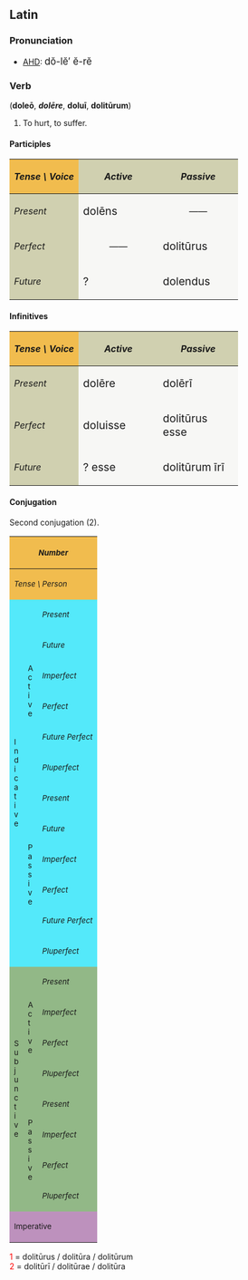==Latin==
===Pronunciation===
*[[AHD]]: <big> d&#335;-l&#277;&prime; &#277;-r&#277; </big>

===Verb===
('''dole&#333;''', <i>'''dol&#275;re'''</i>, '''dolu&#299;''', '''dolit&#363;rum''')
# To hurt, to suffer.

====Participles====
{| cellpadding="5" border="1"
!style="background:#F1BC4E;"| ''Tense \ Voice''
!style="background:#D0D0B0;"| ''Active''
!style="background:#D0D0B0;"| ''Passive''
|-
!style="background:#D0D0B0;"| ''Present''
|style="background:#F7F7F5;" width=125px| <big> dol&#275;ns
|style="background:#F7F7F5;" align="center" width=125px| &mdash;&mdash;
|-
!style="background:#D0D0B0;"| ''Perfect''
|style="background:#F7F7F5;" align="center"| &mdash;&mdash;
|style="background:#F7F7F5;"| <big> dolit&#363;rus
|-
!style="background:#D0D0B0;"| ''Future''
|style="background:#F7F7F5;"| <big> ?
|style="background:#F7F7F5;"| <big> dolendus
|}

====Infinitives====
{| cellpadding="5" border="1"
!style="background:#F1BC4E;"| ''Tense \ Voice''
!style="background:#D0D0B0;"| ''Active''
!style="background:#D0D0B0;"| ''Passive''
|-
!style="background:#D0D0B0;"| ''Present''
|style="background:#F7F7F5;" width=125px| <big> dol&#275;re
|style="background:#F7F7F5;" width=125px| <big> dol&#275;r&#299;
|-
!style="background:#D0D0B0;"| ''Perfect''
|style="background:#F7F7F5;"| <big> doluisse
|style="background:#F7F7F5;"| <big> dolit&#363;rus esse
|-
!style="background:#D0D0B0;"| ''Future''
|style="background:#F7F7F5;"| <big> ? esse
|style="background:#F7F7F5;"| <big> dolit&#363;rum &#299;r&#299;
|}

====Conjugation====
Second conjugation (2).
{| border="1" cellpadding="2"
!style="background:#F1BC4E;" colspan=3| <small>''Number''
!style="background:#F1BC4E;" colspan=3| <small>''Singular''
!style="background:#F1BC4E;" colspan=3| <small>''Plural''
|-
!style="background:#F1BC4E;" colspan=3| <small>''Tense \ Person''
!style="background:#F1BC4E;"| <small>''1.''
!style="background:#F1BC4E;"| <small>''2.''
!style="background:#F1BC4E;"| <small>''3.''
!style="background:#F1BC4E;"| <small>''11.''
!style="background:#F1BC4E;"| <small>''22.''
!style="background:#F1BC4E;"| <small>''33.''
|-
!style="background:#54E9FA;" rowspan=12|<small>I<br>n<br>d<br>i<br>c<br>a<br>t<br>i<br>v<br>e
!style="background:#54E9FA;" rowspan=6|<small>A<br>c<br>t<br>i<br>v<br>e
!style="background:#54E9FA;"|<small>''Present''
|style="background:#FBFCE4;"|dole&#333;
|style="background:#FBFCE4;"|dol&#275;s
|style="background:#FBFCE4;"|dolet
|style="background:#FBFCE4;"|dol&#275;mus
|style="background:#FBFCE4;"|dol&#275;tis
|style="background:#FBFCE4;"|dolent
|-
!style="background:#54E9FA;"| <small>''Future''
|style="background:#FBFCE4;"|dol&#275;b&#333;
|style="background:#FBFCE4;"|dol&#275;bis
|style="background:#FBFCE4;"|dol&#275;bit
|style="background:#FBFCE4;"|dol&#275;bimus
|style="background:#FBFCE4;"|dol&#275;bitis
|style="background:#FBFCE4;"|dol&#275;bunt
|-
!style="background:#54E9FA;"| <small>''Imperfect''
|style="background:#FBFCE4;"|dol&#275;bam
|style="background:#FBFCE4;"|dol&#275;b&#257;s
|style="background:#FBFCE4;"|dol&#275;bat
|style="background:#FBFCE4;"|dol&#275;b&#257;mus
|style="background:#FBFCE4;"|dol&#275;b&#257;tis
|style="background:#FBFCE4;"|dol&#275;bant
|-
!style="background:#54E9FA;"| <small>''Perfect''
|style="background:#FBFCE4;"|dolu&#299;
|style="background:#FBFCE4;"|doluist&#299;
|style="background:#FBFCE4;"|doluit
|style="background:#FBFCE4;"|doluimus
|style="background:#FBFCE4;"|doluistis
|style="background:#FBFCE4;"|dolu&#275;runt
|-
!style="background:#54E9FA;"| <small>''Future Perfect''
|style="background:#FBFCE4;"|doluer&#333;
|style="background:#FBFCE4;"|dolueris
|style="background:#FBFCE4;"|doluerit
|style="background:#FBFCE4;"|doluerimus
|style="background:#FBFCE4;"|dolueritis
|style="background:#FBFCE4;"|doluerint
|-
!style="background:#54E9FA;"| <small>''Pluperfect''
|style="background:#FBFCE4;"|dolueram
|style="background:#FBFCE4;"|doluer&#257;s
|style="background:#FBFCE4;"|doluerat
|style="background:#FBFCE4;"|doluer&#257;mus
|style="background:#FBFCE4;"|doluer&#257;tis
|style="background:#FBFCE4;"|doluerant
|-
!style="background:#54E9FA;" rowspan=6| <small>P<br>a<br>s<br>s<br>i<br>v<br>e
!style="background:#54E9FA;"|<small>''Present''
|style="background:#FBFCE4;"|doleor
|style="background:#FBFCE4;"|dol&#275;ris
|style="background:#FBFCE4;"|dol&#275;tur
|style="background:#FBFCE4;"|dol&#275;mur
|style="background:#FBFCE4;"|dol&#275;min&#299;
|style="background:#FBFCE4;"|dolentur
|-
!style="background:#54E9FA;"|<small>''Future''
|style="background:#FBFCE4;"|dol&#275;bor
|style="background:#FBFCE4;"|dol&#275;beris
|style="background:#FBFCE4;"|dol&#275;bitur
|style="background:#FBFCE4;"|dol&#275;bimur
|style="background:#FBFCE4;"|dol&#275;bimin&#299;
|style="background:#FBFCE4;"|dol&#275;buntur
|-
!style="background:#54E9FA;"|<small>''Imperfect''
|style="background:#FBFCE4;"|dol&#275;bar
|style="background:#FBFCE4;"|dol&#275;b&#257;ris
|style="background:#FBFCE4;"|dol&#275;b&#257;tur
|style="background:#FBFCE4;"|dol&#275;b&#257;mur
|style="background:#FBFCE4;"|dol&#275;b&#257;min&#299;
|style="background:#FBFCE4;"|dol&#275;bantur
|-
!style="background:#54E9FA;"|<small>''Perfect''
|style="background:#FBFCE4;"|dolit&#363;rus<font color="red"><sup>1</sup></font><br>sum
|style="background:#FBFCE4;"|dolit&#363;rus<font color="red"><sup>1</sup></font><br>es
|style="background:#FBFCE4;"|dolit&#363;rus<font color="red"><sup>1</sup></font><br>est
|style="background:#FBFCE4;"|dolit&#363;r&#299; <font color="red"><sup>2</sup></font><br>sumus
|style="background:#FBFCE4;"|dolit&#363;r&#299; <font color="red"><sup>2</sup></font><br>estis
|style="background:#FBFCE4;"|dolit&#363;r&#299; <font color="red"><sup>2</sup></font><br>sunt
|-
!style="background:#54E9FA;"|<small>''Future Perfect''
|style="background:#FBFCE4;"|dolit&#363;rus<font color="red"><sup>1</sup></font><br>er&#333;
|style="background:#FBFCE4;"|dolit&#363;rus<font color="red"><sup>1</sup></font><br>eris
|style="background:#FBFCE4;"|dolit&#363;rus<font color="red"><sup>1</sup></font><br>erit
|style="background:#FBFCE4;"|dolit&#363;r&#299; <font color="red"><sup>2</sup></font><br>erimus
|style="background:#FBFCE4;"|dolit&#363;r&#299; <font color="red"><sup>2</sup></font><br>eritis
|style="background:#FBFCE4;"|dolit&#363;r&#299; <font color="red"><sup>2</sup></font><br>erunt
|-
!style="background:#54E9FA;"|<small>''Pluperfect''
|style="background:#FBFCE4;"|dolit&#363;rus<font color="red"><sup>1</sup></font><br>eram
|style="background:#FBFCE4;"|dolit&#363;rus<font color="red"><sup>1</sup></font><br>er&#257;s
|style="background:#FBFCE4;"|dolit&#363;rus<font color="red"><sup>1</sup></font><br>erat
|style="background:#FBFCE4;"|dolit&#363;r&#299; <font color="red"><sup>2</sup></font><br>er&#257;mus
|style="background:#FBFCE4;"|dolit&#363;r&#299; <font color="red"><sup>2</sup></font><br>er&#257;tis
|style="background:#FBFCE4;"|dolit&#363;r&#299; <font color="red"><sup>2</sup></font><br>erant
|-
!style="background:#92B887;" rowspan=8|<small>S<br>u<br>b<br>j<br>u<br>n<br>c<br>t<br>i<br>v<br>e
!style="background:#92B887;" rowspan=4|<small>A<br>c<br>t<br>i<br>v<br>e
!style="background:#92B887;"|<small>''Present''
|style="background:#E7FEE9;"| doleam
|style="background:#E7FEE9;"| dole&#257;s
|style="background:#E7FEE9;"| doleat
|style="background:#E7FEE9;"| dole&#257;mus
|style="background:#E7FEE9;"| dole&#257;tis
|style="background:#E7FEE9;"| doleant
|-
!style="background:#92B887;"|<small>''Imperfect''
|style="background:#E7FEE9;"| dol&#275;rem
|style="background:#E7FEE9;"| dol&#275;r&#275;s
|style="background:#E7FEE9;"| dol&#275;ret
|style="background:#E7FEE9;"| dol&#275;r&#275;mus
|style="background:#E7FEE9;"| dol&#275;r&#275;tis
|style="background:#E7FEE9;"| dol&#275;rent
|-
!style="background:#92B887;"|<small>''Perfect''
|style="background:#E7FEE9;"| doluerim
|style="background:#E7FEE9;"| doluer&#299;s
|style="background:#E7FEE9;"| doluerit
|style="background:#E7FEE9;"| doluer&#299;mus
|style="background:#E7FEE9;"| doluer&#299;tis
|style="background:#E7FEE9;"| doluerint
|-
!style="background:#92B887;"|<small>''Pluperfect''
|style="background:#E7FEE9;"| doluissem
|style="background:#E7FEE9;"| doluiss&#275;s
|style="background:#E7FEE9;"| doluisset
|style="background:#E7FEE9;"| doluiss&#275;mus
|style="background:#E7FEE9;"| doluiss&#275;tis
|style="background:#E7FEE9;"| doluissent
|-
!style="background:#92B887;" rowspan=4|<small>P<br>a<br>s<br>s<br>i<br>v<br>e
!style="background:#92B887;"|<small>''Present''
|style="background:#E7FEE9;"| dolear
|style="background:#E7FEE9;"| dole&#257;ris
|style="background:#E7FEE9;"| dole&#257;tur
|style="background:#E7FEE9;"| dole&#257;mur
|style="background:#E7FEE9;"| dole&#257;min&#299;
|style="background:#E7FEE9;"| doleantur
|-
!style="background:#92B887;"|<small>''Imperfect''
|style="background:#E7FEE9;"| dol&#275;rer
|style="background:#E7FEE9;"| dol&#275;r&#275;ris
|style="background:#E7FEE9;"| dol&#275;r&#275;tur
|style="background:#E7FEE9;"| dol&#275;r&#275;mur
|style="background:#E7FEE9;"| dol&#275;r&#275;min&#299;
|style="background:#E7FEE9;"| dol&#275;rentur
|-
!style="background:#92B887;"|<small>''Perfect''
|style="background:#E7FEE9;"|dolit&#363;rus<font color="red"><sup>1</sup></font><br>sim
|style="background:#E7FEE9;"|dolit&#363;rus<font color="red"><sup>1</sup></font><br>s&#299;s
|style="background:#E7FEE9;"|dolit&#363;rus<font color="red"><sup>1</sup></font><br>sit
|style="background:#E7FEE9;"|dolit&#363;r&#299; <font color="red"><sup>2</sup></font><br>s&#299;mus
|style="background:#E7FEE9;"|dolit&#363;r&#299; <font color="red"><sup>2</sup></font><br>s&#299;tis
|style="background:#E7FEE9;"|dolit&#363;r&#299; <font color="red"><sup>2</sup></font><br>sint
|-
!style="background:#92B887;"|<small>''Pluperfect''
|style="background:#E7FEE9;"|dolit&#363;rus<font color="red"><sup>1</sup></font><br>essem
|style="background:#E7FEE9;"|dolit&#363;rus<font color="red"><sup>1</sup></font><br>ess&#275;s
|style="background:#E7FEE9;"|dolit&#363;rus<font color="red"><sup>1</sup></font><br>esset
|style="background:#E7FEE9;"|dolit&#363;r&#299; <font color="red"><sup>2</sup></font><br>ess&#275;mus
|style="background:#E7FEE9;"|dolit&#363;r&#299; <font color="red"><sup>2</sup></font><br>ess&#275;tis
|style="background:#E7FEE9;"|dolit&#363;r&#299; <font color="red"><sup>2</sup></font><br>essent
|-
!style="background:#BD91BD;" colspan=3| <small>Imperative
|style="background:#FCF2E9;" align="center"|&mdash;&mdash;
|style="background:#FCF2E9;"| dol&#275;
|style="background:#FCF2E9;" align="center"|&mdash;&mdash;
|style="background:#FCF2E9;" align="center"|&mdash;&mdash;
|style="background:#FCF2E9;"| dol&#275;te
|style="background:#FCF2E9;" align="center"|&mdash;&mdash;
|}
<font color="red"> 1 </font> = dolit&#363;rus / dolit&#363;ra / dolit&#363;rum <br>
<font color="red"> 2 </font> = dolit&#363;r&#299; / dolit&#363;rae / dolit&#363;ra <br>